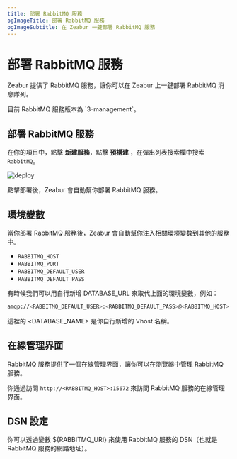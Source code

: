 ```yaml
---
title: 部署 RabbitMQ 服務
ogImageTitle: 部署 RabbitMQ 服務
ogImageSubtitle: 在 Zeabur 一鍵部署 RabbitMQ 服務
---
```




# 部署 RabbitMQ 服務

Zeabur 提供了 RabbitMQ 服務，讓你可以在 Zeabur 上一鍵部署 RabbitMQ 消息隊列。

<Callout type="info" emoji="ℹ️">
    目前 RabbitMQ 服務版本為 `3-management`。
</Callout>

## 部署 RabbitMQ 服務

在你的項目中，點擊 **新建服務**，點擊 **預構建** ，在彈出列表搜索欄中搜索 `RabbitMQ`。

![deploy](/deploy/common/select-service.en-US.png)

點擊部署後，Zeabur 會自動幫你部署 RabbitMQ 服務。

## 環境變數

當你部署 RabbitMQ 服務後，Zeabur 會自動幫你注入相關環境變數到其他的服務中。

 - `RABBITMQ_HOST`
 - `RABBITMQ_PORT`
 - `RABBITMQ_DEFAULT_USER`
 - `RABBITMQ_DEFAULT_PASS`

有時候我們可以用自行新增 DATABASE_URL 來取代上面的環境變數，例如：

```bash
amqp://<RABBITMQ_DEFAULT_USER>:<RABBITMQ_DEFAULT_PASS>@<RABBITMQ_HOST>:<RABBITMQ_PORT>/<DATABASE_NAME>
```

這裡的 <DATABASE_NAME> 是你自行新增的 Vhost 名稱。

## 在線管理界面

RabbitMQ 服務提供了一個在線管理界面，讓你可以在瀏覽器中管理 RabbitMQ 服務。

你通過訪問 `http://<RABBITMQ_HOST>:15672` 來訪問 RabbitMQ 服務的在線管理界面。

## DSN 設定

你可以透過變數 ${RABBITMQ_URI} 來使用 RabbitMQ 服務的 DSN（也就是 RabbitMQ 服務的網路地址）。
